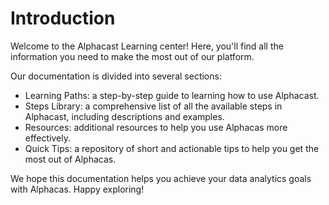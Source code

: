 # Introduction
 
Welcome to the Alphacast Learning center! Here, you'll find all the information you need to make the most out of our platform. 

Our documentation is divided into several sections:

- Learning Paths: a step-by-step guide to learning how to use Alphacast.
- Steps Library: a comprehensive list of all the available steps in Alphacast, including descriptions and examples.
- Resources: additional resources to help you use Alphacas more effectively.
- Quick Tips: a repository of short and actionable tips to help you get the most out of Alphacas.

We hope this documentation helps you achieve your data analytics goals with Alphacas. Happy exploring!
